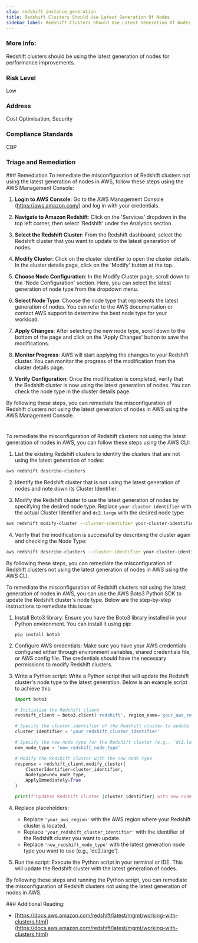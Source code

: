 ```yaml
---
slug: redshift_instance_generation
title: Redshift Clusters Should Use Latest Generation Of Nodes
sidebar_label: Redshift Clusters Should Use Latest Generation Of Nodes
---
```


### More Info:

Redshift clusters should be using the latest generation of nodes for performance improvements.

### Risk Level

Low

### Address

Cost Optimisation, Security

### Compliance Standards

CBP



### Triage and Remediation
<Tabs>
<Tab title='Remediation'>
### Remediation

<AccordionGroup>
<Accordion title='Using Console' defaultOpen='true'>
To remediate the misconfiguration of Redshift clusters not using the latest generation of nodes in AWS, follow these steps using the AWS Management Console:

1. **Login to AWS Console**: Go to the AWS Management Console (https://aws.amazon.com/) and log in with your credentials.

2. **Navigate to Amazon Redshift**: Click on the 'Services' dropdown in the top left corner, then select 'Redshift' under the Analytics section.

3. **Select the Redshift Cluster**: From the Redshift dashboard, select the Redshift cluster that you want to update to the latest generation of nodes.

4. **Modify Cluster**: Click on the cluster identifier to open the cluster details. In the cluster details page, click on the 'Modify' button at the top.

5. **Choose Node Configuration**: In the Modify Cluster page, scroll down to the 'Node Configuration' section. Here, you can select the latest generation of node type from the dropdown menu.

6. **Select Node Type**: Choose the node type that represents the latest generation of nodes. You can refer to the AWS documentation or contact AWS support to determine the best node type for your workload.

7. **Apply Changes**: After selecting the new node type, scroll down to the bottom of the page and click on the 'Apply Changes' button to save the modifications.

8. **Monitor Progress**: AWS will start applying the changes to your Redshift cluster. You can monitor the progress of the modification from the cluster details page.

9. **Verify Configuration**: Once the modification is completed, verify that the Redshift cluster is now using the latest generation of nodes. You can check the node type in the cluster details page.

By following these steps, you can remediate the misconfiguration of Redshift clusters not using the latest generation of nodes in AWS using the AWS Management Console.

#
</Accordion>

<Accordion title='Using CLI'>
To remediate the misconfiguration of Redshift clusters not using the latest generation of nodes in AWS, you can follow these steps using the AWS CLI:

1. List the existing Redshift clusters to identify the clusters that are not using the latest generation of nodes:
```bash
aws redshift describe-clusters
```

2. Identify the Redshift cluster that is not using the latest generation of nodes and note down its Cluster Identifier.

3. Modify the Redshift cluster to use the latest generation of nodes by specifying the desired node type. Replace `your-cluster-identifier` with the actual Cluster Identifier and `dc2.large` with the desired node type:
```bash
aws redshift modify-cluster --cluster-identifier your-cluster-identifier --node-type dc2.large
```

4. Verify that the modification is successful by describing the cluster again and checking the Node Type:
```bash
aws redshift describe-clusters --cluster-identifier your-cluster-identifier
```

By following these steps, you can remediate the misconfiguration of Redshift clusters not using the latest generation of nodes in AWS using the AWS CLI.
</Accordion>

<Accordion title='Using Python'>
To remediate the misconfiguration of Redshift clusters not using the latest generation of nodes in AWS, you can use the AWS Boto3 Python SDK to update the Redshift cluster's node type. Below are the step-by-step instructions to remediate this issue:

1. Install Boto3 library:
   Ensure you have the Boto3 library installed in your Python environment. You can install it using pip:
   ```
   pip install boto3
   ```

2. Configure AWS credentials:
   Make sure you have your AWS credentials configured either through environment variables, shared credentials file, or AWS config file. The credentials should have the necessary permissions to modify Redshift clusters.

3. Write a Python script:
   Write a Python script that will update the Redshift cluster's node type to the latest generation. Below is an example script to achieve this:

   ```python
   import boto3

   # Initialize the Redshift client
   redshift_client = boto3.client('redshift', region_name='your_aws_region')

   # Specify the cluster identifier of the Redshift cluster to update
   cluster_identifier = 'your_redshift_cluster_identifier'

   # Specify the new node type for the Redshift cluster (e.g., 'dc2.large')
   new_node_type = 'new_redshift_node_type'

   # Modify the Redshift cluster with the new node type
   response = redshift_client.modify_cluster(
       ClusterIdentifier=cluster_identifier,
       NodeType=new_node_type,
       ApplyImmediately=True
   )

   print(f"Updated Redshift cluster {cluster_identifier} with new node type {new_node_type}")
   ```

4. Replace placeholders:
   - Replace `'your_aws_region'` with the AWS region where your Redshift cluster is located.
   - Replace `'your_redshift_cluster_identifier'` with the identifier of the Redshift cluster you want to update.
   - Replace `'new_redshift_node_type'` with the latest generation node type you want to use (e.g., 'dc2.large').

5. Run the script:
   Execute the Python script in your terminal or IDE. This will update the Redshift cluster with the latest generation of nodes.

By following these steps and running the Python script, you can remediate the misconfiguration of Redshift clusters not using the latest generation of nodes in AWS.
</Accordion>

</AccordionGroup>
</Tab>
</Tabs>
### Additional Reading:

- [https://docs.aws.amazon.com/redshift/latest/mgmt/working-with-clusters.html](https://docs.aws.amazon.com/redshift/latest/mgmt/working-with-clusters.html) 

